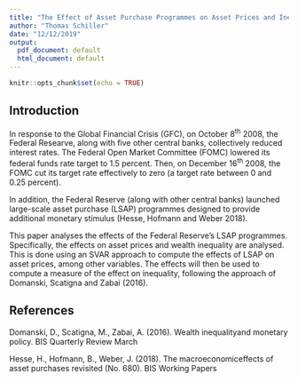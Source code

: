 ```yaml
---
title: "The Effect of Asset Purchase Programmes on Asset Prices and Inequality"
author: "Thomas Schiller"
date: "12/12/2019"
output:
  pdf_document: default
  html_document: default
---
```


```r
knitr::opts_chunk$set(echo = TRUE)
```

## Introduction

In response to the Global Financial Crisis (GFC), on October 8<sup>th</sup> 2008, the Federal Researve, along with five other central banks, collectively reduced interest rates. The Federal Open Market Committee (FOMC) lowered its federal funds rate target to 1.5 percent. Then, on December 16<sup>th</sup> 2008, the FOMC cut its target rate effectively to zero (a target rate between 0 and 0.25 percent). 

In addition, the Federal Reserve (along with other central banks) launched large-scale asset purchase (LSAP) programmes designed to provide additional monetary stimulus (Hesse, Hofmann and Weber 2018). 



This paper analyses the effects of the Federal Reserve's LSAP programmes. Specifically, the effects on asset prices and wealth inequality are analysed. This is done using an SVAR approach to compute the effects of LSAP on asset prices, among other variables. The effects will then be used to compute a measure of the effect on inequality, following the approach of Domanski, Scatigna and Zabai (2016).    


## References 

Domanski, D., Scatigna, M.,   Zabai, A. (2016).  Wealth inequalityand monetary policy.  BIS Quarterly Review March

Hesse, H., Hofmann, B.,   Weber, J. (2018).  The macroeconomiceffects of asset purchases revisited (No.  680).  BIS Working Papers
